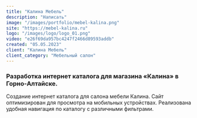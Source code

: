 ```yaml
---
title: "Калина Мебель"
description: "Написать"
image: "/images/portfolio/mebel-kalina.png"
site: "https://mebel-kalina.ru"
logo: "/images/logo/logo_01.png"
video: "e26f69da957bc4247f2466d89593addb"
created: "05.05.2023"
client: "Калина Мебель"
client_category: "Мебельный салон"
---
```


### Разработка интернет каталога для магазина «Калина» в Горно-Алтайске.

Создание интернет каталога для салона мебели Калина. Сайт оптимизирован для просмотра на мобильных устройствах. Реализована удобная навигация по каталогу с различными фильтрами.
